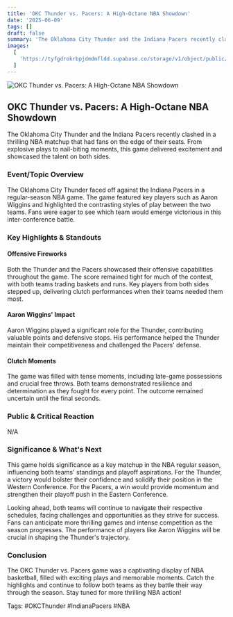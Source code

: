 ```yaml
---
title: 'OKC Thunder vs. Pacers: A High-Octane NBA Showdown'
date: '2025-06-09'
tags: []
draft: false
summary: 'The Oklahoma City Thunder and the Indiana Pacers recently clashed in a thrilling NBA matchup that had fans on the edge of their seats. From explosive plays to nail-biting moments, this game delivered excitement and showcased the talent on both sides.'
images:
  [
    'https://tyfgdrokrbpjdmdmfldd.supabase.co/storage/v1/object/public/image/2025-06-09-00-04-36-560-04-00.jpg',
  ]
---
```


![OKC Thunder vs. Pacers: A High-Octane NBA Showdown](https://tyfgdrokrbpjdmdmfldd.supabase.co/storage/v1/object/public/image/2025-06-09-00-04-36-560-04-00.jpg)

## OKC Thunder vs. Pacers: A High-Octane NBA Showdown

The Oklahoma City Thunder and the Indiana Pacers recently clashed in a thrilling NBA matchup that had fans on the edge of their seats. From explosive plays to nail-biting moments, this game delivered excitement and showcased the talent on both sides.

### Event/Topic Overview

The Oklahoma City Thunder faced off against the Indiana Pacers in a regular-season NBA game. The game featured key players such as Aaron Wiggins and highlighted the contrasting styles of play between the two teams. Fans were eager to see which team would emerge victorious in this inter-conference battle.

### Key Highlights & Standouts

#### Offensive Fireworks

Both the Thunder and the Pacers showcased their offensive capabilities throughout the game. The score remained tight for much of the contest, with both teams trading baskets and runs. Key players from both sides stepped up, delivering clutch performances when their teams needed them most.

#### Aaron Wiggins' Impact

Aaron Wiggins played a significant role for the Thunder, contributing valuable points and defensive stops. His performance helped the Thunder maintain their competitiveness and challenged the Pacers' defense.

#### Clutch Moments

The game was filled with tense moments, including late-game possessions and crucial free throws. Both teams demonstrated resilience and determination as they fought for every point. The outcome remained uncertain until the final seconds.

### Public & Critical Reaction

N/A

### Significance & What's Next

This game holds significance as a key matchup in the NBA regular season, influencing both teams' standings and playoff aspirations. For the Thunder, a victory would bolster their confidence and solidify their position in the Western Conference. For the Pacers, a win would provide momentum and strengthen their playoff push in the Eastern Conference.

Looking ahead, both teams will continue to navigate their respective schedules, facing challenges and opportunities as they strive for success. Fans can anticipate more thrilling games and intense competition as the season progresses. The performance of players like Aaron Wiggins will be crucial in shaping the Thunder's trajectory.

### Conclusion

The OKC Thunder vs. Pacers game was a captivating display of NBA basketball, filled with exciting plays and memorable moments. Catch the highlights and continue to follow both teams as they battle their way through the season. Stay tuned for more thrilling NBA action!

Tags: #OKCThunder #IndianaPacers #NBA
